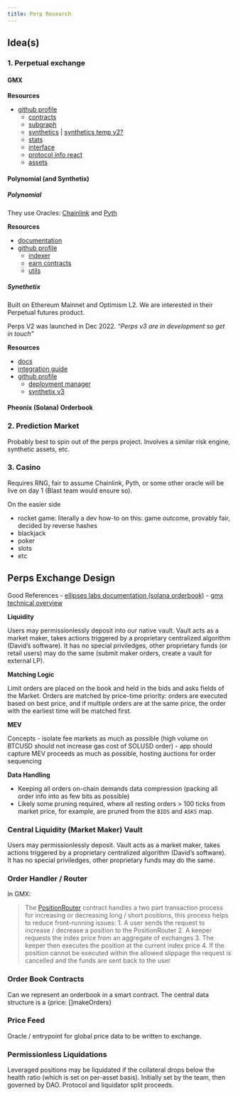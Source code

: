 ```yaml
---
title: Perp Research
---
```



## Idea(s)

### **1. Perpetual exchange**

#### **GMX**

**Resources**

- [github profile](https://github.com/gmx-io)
    - [contracts](https://github.com/gmx-io/gmx-contracts)
    - [subgraph](https://github.com/gmx-io/gmx-subgraph)
    - [synthetics](https://github.com/gmx-io/gmx-synthetics) | [synthetics temp v2?](https://github.com/gmx-io/gmx-synthetics-temp-2)
    - [stats](https://github.com/gmx-io/gmx-stats)
    - [interface](https://github.com/gmx-io/gmx-interface)
    - [protocol info react](https://github.com/gmx-io/protocol-info)
    - [assets](https://github.com/gmx-io/gmx-assets/tree/main/GMX-Assets)

#### **Polynomial (and Synthetix)**

##### **Polynomial**

They use Oracles: [Chainlink](https://docs.chain.link/) and [Pyth](https://docs.pyth.network/documentation)

**Resources**

- [documentation](https://docs.trade.polynomial.fi/)
- [github profile](https://github.com/Polynomial-Protocol)
    - [indexer](https://github.com/Polynomial-Protocol/optimistic-indexer)
    - [earn contracts](https://github.com/Polynomial-Protocol/polynomial-earn-contracts)
    - [utils](https://github.com/Polynomial-Protocol/utils)

##### **Synethetix**

Built on Ethereum Mainnet and Optimism L2. We are interested in their Perpetual futures product.

Perps V2 was launched in Dec 2022. *"Perps v3 are in development so get in touch"*

**Resources**

- [docs](https://docs.synthetix.io/synthetix-protocol/synthetic-assets/perpetual-futures)
- [integration guide](https://docs.synthetix.io/integrations/perps-integration-guide)
- [github profile](https://github.com/Synthetixio)
    - [deployment manager](https://github.com/Synthetixio/synthetix-deployments)
    - [synthetix v3](https://github.com/Synthetixio/synthetix-v3)

#### **Pheonix (Solana) Orderbook**



### **2. Prediction Market**

Probably best to spin out of the perps project. Involves a similar risk engine, synthetic assets, etc.

### **3. Casino**

Requires RNG, fair to assume Chainlink, Pyth, or some other oracle will be live on day 1 (Blast team would ensure so).

On the easier side

- rocket game: literally a dev how-to on this: game outcome, provably fair, decided by reverse hashes
- blackjack
- poker
- slots
- etc



## Perps Exchange Design

Good References
- [ellipses labs documentation (solana orderbook)](https://ellipsis-labs.gitbook.io/phoenix-dex/tRIkEFlLUzWK9uKO3W2V/getting-started/technical-overview/instructions)
- [gmx technical overview](https://gmx-io.notion.site/gmx-io/GMX-Technical-Overview-47fc5ed832e243afb9e97e8a4a036353)

**Liquidity**

Users may permissionlessly deposit into our native vault. Vault acts as a market maker, takes actions triggered by a proprietary centralized algorithm (David's software). It has no special priviledges, other proprietary funds (or retail users) may do the same (submit maker orders, create a vault for external LP).

**Matching Logic**

Limit orders are placed on the book and held in the bids and asks fields of the Market. Orders are matched by price-time priority: orders are executed based on best price, and if multiple orders are at the same price, the order with the earliest time will be matched first.

**MEV**

Concepts
- isolate fee markets as much as possible (high volume on BTCUSD should not increase gas cost of SOLUSD order)
- app should capture MEV proceeds as much as possible, hosting auctions for order sequencing

**Data Handling**

- Keeping all orders on-chain demands data compression (packing all order info into as few bits as possible)
- Likely some pruning required, where all resting orders > 100 ticks from market price, for example, are pruned from the `BIDS` and `ASKS` map.


### Central Liquidity (Market Maker) Vault

Users may permissionlessly deposit. Vault acts as a market maker, takes actions triggered by a proprietary centralized algorithm (David's software). It has no special priviledges, other proprietary funds may do the same.

### Order Handler / Router

In GMX: 

> The [PositionRouter](https://github.com/gmx-io/gmx-contracts/blob/master/contracts/core/PositionRouter.sol) contract handles a two part transaction process for increasing or decreasing long / short positions, this process helps to reduce front-running issues:
> 1. A user sends the request to increase / decrease a position to the PositionRouter
> 2. A keeper requests the index price from an aggregate of exchanges
> 3. The keeper then executes the position at the current index price
> 4. If the position cannot be executed within the allowed slippage the request is cancelled and the funds are sent back to the user

### Order Book Contracts

Can we represent an orderbook in a smart contract. The central data structure is a {price: []makeOrders}

### Price Feed

Oracle / entrypoint for global price data to be written to exchange.

### Permissionless Liquidations

Leveraged positions may be liquidated if the collateral drops below the health ratio (which is set on per-asset basis). Initially set by the team, then governed by DAO. Protocol and liquidator split proceeds.